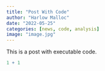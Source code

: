```yaml
---
title: "Post With Code"
author: "Harlow Malloc"
date: "2022-05-25"
categories: [news, code, analysis]
image: "image.jpg"
---
```


This is a post with executable code.

```r
1 + 1
```
